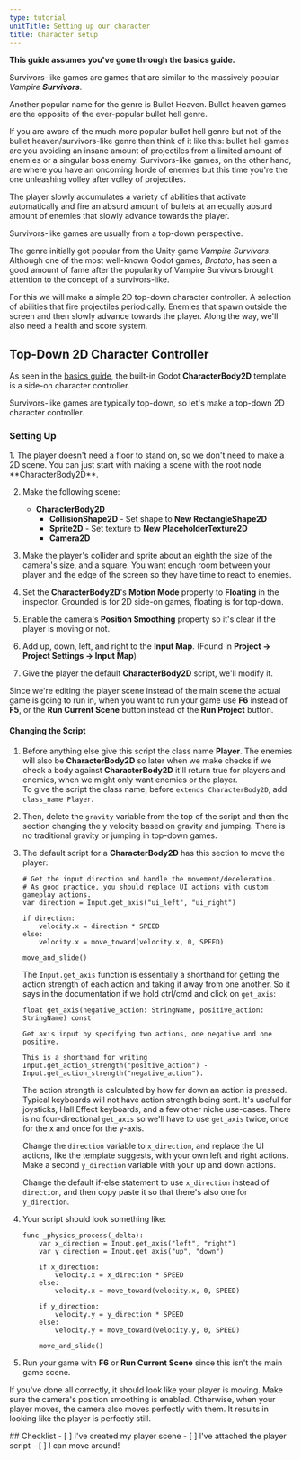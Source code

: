 ```yaml
---
type: tutorial
unitTitle: Setting up our character
title: Character setup
---
```




**This guide assumes you've gone through the basics guide.**

Survivors-like games are games that are similar to the massively popular *Vampire **Survivors***.

Another popular name for the genre is Bullet Heaven. Bullet heaven games are the opposite of the ever-popular bullet hell genre. 

If you are aware of the much more popular bullet hell genre but not of the bullet heaven/survivors-like genre then think of it like this: bullet hell games are you avoiding an insane amount of projectiles from a limited amount of enemies or a singular boss enemy. Survivors-like games, on the other hand, are where you have an oncoming horde of enemies but this time you're the one unleashing volley after volley of projectiles.

The player slowly accumulates a variety of abilities that activate automatically and fire an absurd amount of bullets at an equally absurd amount of enemies that slowly advance towards the player.

Survivors-like games are usually from a top-down perspective.

The genre initially got popular from the Unity game *Vampire Survivors*.  
Although one of the most well-known Godot games, *Brotato*, has seen a good amount of fame after the popularity of Vampire Survivors brought attention to the concept of a survivors-like.

For this we will make a simple 2D top-down character controller. A selection of abilities that fire projectiles periodically. Enemies that spawn outside the screen and then slowly advance towards the player. Along the way, we'll also need a health and score system.

## Top-Down 2D Character Controller

As seen in the [basics guide](/game-design/godot/basics), the built-in Godot **CharacterBody2D** template is a side-on character controller.

Survivors-like games are typically top-down, so let's make a top-down 2D character controller.

### Setting Up
<Steps>
1. The player doesn't need a floor to stand on, so we don't need to make a 2D scene. You can just start with making a scene with the root node **CharacterBody2D**.

2. Make the following scene:
    - **CharacterBody2D**
        + **CollisionShape2D** - Set shape to **New RectangleShape2D**
        + **Sprite2D** - Set texture to **New PlaceholderTexture2D**
        + **Camera2D**

3. Make the player's collider and sprite about an eighth the size of the camera's size, and a square. You want enough room between your player and the edge of the screen so they have time to react to enemies.

4. Set the **CharacterBody2D**'s **Motion Mode** property to **Floating** in the inspector. Grounded is for 2D side-on games, floating is for top-down.

5. Enable the camera's **Position Smoothing** property so it's clear if the player is moving or not.

6. Add up, down, left, and right to the **Input Map**. (Found in **Project -> Project Settings -> Input Map**)

7. Give the player the default **CharacterBody2D** script, we'll modify it.

</Steps>

Since we're editing the player scene instead of the main scene the actual game is going to run in, when you want to run your game use **F6** instead of **F5**, or the **Run Current Scene** button instead of the **Run Project** button.

#### Changing the Script

<Steps>

1. Before anything else give this script the class name **Player**. The enemies will also be **CharacterBody2D** so later when we make checks if we check a body against **CharacterBody2D** it'll return true for players and enemies, when we might only want enemies or the player.  
    To give the script the class name, before `extends CharacterBody2D`, add `class_name Player`.

2. Then, delete the `gravity` variable from the top of the script and then the section changing the y velocity based on gravity and jumping. There is no traditional gravity or jumping in top-down games.

3. The default script for a **CharacterBody2D** has this section to move the player:

    ```gdscript
    # Get the input direction and handle the movement/deceleration.
    # As good practice, you should replace UI actions with custom gameplay actions.
    var direction = Input.get_axis("ui_left", "ui_right")

    if direction:
        velocity.x = direction * SPEED
    else:
        velocity.x = move_toward(velocity.x, 0, SPEED)

    move_and_slide()
    ```

    The `Input.get_axis` function is essentially a shorthand for getting the action strength of each action and taking it away from one another. So it says in the documentation if we hold ctrl/cmd and click on `get_axis`:

    ```
    float get_axis(negative_action: StringName, positive_action: StringName) const

    Get axis input by specifying two actions, one negative and one positive.

    This is a shorthand for writing Input.get_action_strength("positive_action") - Input.get_action_strength("negative_action").
    ```

    The action strength is calculated by how far down an action is pressed. Typical keyboards will not have action strength being sent. It's useful for joysticks, Hall Effect keyboards, and a few other niche use-cases. There is no four-directional `get_axis` so we'll have to use `get_axis` twice, once for the x and once for the y-axis.

    Change the `direction` variable to `x_direction`, and replace the UI actions, like the template suggests, with your own left and right actions.
    Make a second `y_direction` variable with your up and down actions.

    Change the default if-else statement to use `x_direction` instead of `direction`, and then copy paste it so that there's also one for `y_direction`.

4. Your script should look something like:

    ```gdscript
    func _physics_process(_delta):
        var x_direction = Input.get_axis("left", "right")
        var y_direction = Input.get_axis("up", "down")
        
        if x_direction:
            velocity.x = x_direction * SPEED
        else:
            velocity.x = move_toward(velocity.x, 0, SPEED)
        
        if y_direction:
            velocity.y = y_direction * SPEED
        else:
            velocity.y = move_toward(velocity.y, 0, SPEED)
        
        move_and_slide()
    ```

5. Run your game with **F6** or **Run Current Scene** since this isn't the main game scene.

</Steps>

If you've done all correctly, it should look like your player is moving. Make sure the camera's position smoothing is enabled. Otherwise, when your player moves, the camera also moves perfectly with them. It results in looking like the player is perfectly still.


<Box>
## Checklist
<Checklist>
- [ ] I've created my player scene
- [ ] I've attached the player script
- [ ] I can move around!
</Checklist>
</Box>
